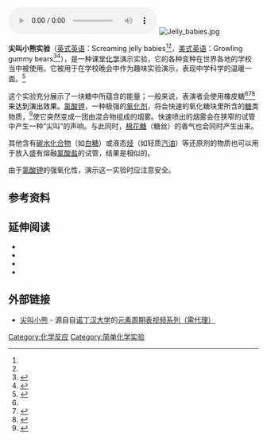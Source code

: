 [[File:Screaming_gummy_bear_(chlorate)_abridged.ogg|thumb]]
[[File:Jelly_babies.jpg|thumb]]

'''尖叫小熊实验'''（[[英式英语|英式英语]]：Screaming jelly babies<ref name=BBC-2008 /><ref name=URN />，[[美式英语|美式英语]]：Growling gummy bears<ref name=BCSTA>{{cite web|title=Growling Gummy Bear|url=http://wikieducator.org/images/b/b2/Chem_11_Demos.pdf|work=CHEMISTRY 11 DEMONSTRATIONS|publisher=British Columbia Science Teachers' Association|accessdate=22 March 2014|deadurl=yes|archiveurl=https://web.archive.org/web/20110722080118/http://wikieducator.org/images/b/b2/Chem_11_Demos.pdf|archivedate=2011年7月22日}}</ref><ref name=BYU>{{cite web|title=Growling Gummy Bears|url=https://secure.chem.byu.edu/lectureprep/node/491|work=BYU Lecture Prep|publisher=Brigham Young University|accessdate=22 March 2014|archive-date=2014-10-19|archive-url=https://web.archive.org/web/20141019013117/https://secure.chem.byu.edu/lectureprep/node/491|dead-url=no}}</ref>），是一种课堂[[化学|化学]]演示实验，它的各种变种在世界各地的学校当中被使用。它被用于在学校晚会中作为趣味实验演示，表现中学科学的温暖一面。<ref name=BBC-2008>{{cite news|title=YouTube videos to ignite science|url=http://news.bbc.co.uk/1/hi/education/7758392.stm|accessdate=14 May 2013|newspaper=BBC news|date=1 December 2008}}</ref>

这个实验充分展示了一块糖中所蕴含的能量；一般来说，表演者会使用橡皮糖<ref name=URN /><ref name=LCU>{{Cite web |url=http://www.lcu.edu/about-lcu/professors-with-answers/can-a-gummy-bear-scream.html |title=Lubbock Christian University: Can a Gummy Bear Scream? |accessdate=2014-10-14 |archive-date=2014-10-20 |archive-url=https://web.archive.org/web/20141020230546/http://www.lcu.edu/about-lcu/professors-with-answers/can-a-gummy-bear-scream.html |dead-url=no }}</ref><ref name=UMass>{{cite web|title=5.5 Oxidation of Sugar or Gummi Bear with Potassium Chlorate|url=http://lecturedemos.chem.umass.edu/chemReactions5_5.html|work=Chemical Reactions II: Oxidation/Reduction|publisher=University of Massachusetts Lecture Demonstrations|accessdate=22 March 2014|archive-date=2014-10-28|archive-url=https://web.archive.org/web/20141028070549/http://lecturedemos.chem.umass.edu/chemReactions5_5.html|dead-url=no}}</ref><font color="#000000">来达到演出效果。</font>[[氯酸钾|氯酸钾]]，一种极强的[[氧化剂|氧化剂]]，将会快速的氧化糖块里所含的[[糖|糖]]类物质，<ref name=URN>{{cite web |author= |url=http://www.urn1350.net/video/screaming-jelly-baby-experiment-student-science |title=Screaming Jelly Baby Experiment - Student Science |publisher=University Radio Nottingham |date=2012-01-16 |accessdate=May 13, 2013 |archive-url=https://web.archive.org/web/20130527145610/http://www.urn1350.net/video/screaming-jelly-baby-experiment-student-science |archive-date=2013-05-27 |dead-url=yes }}</ref>使它突然变成一团由混合物组成的烟雾。快速喷出的烟雾会在狭窄的试管中产生一种“尖叫”的声响。与此同时，[[棉花糖|棉花糖]]（糖丝）的香气也会同时产生出来。

其他含有[[碳水化合物|碳水化合物]]（如[[白糖|白糖]]）或液态[[烃|烃]]（如轻质[[汽油|汽油]]）等还原剂的物质也可以用于放入盛有熔融[[氯酸盐|氯酸盐]]的试管，结果是相似的。

由于[[氯酸钾|氯酸钾]]的强氧化性，演示这一实验时应注意安全。

==参考资料==
{{reflist}}

==延伸阅读==
{{Refbegin}}
*{{cite book|last=Isherwood|first=Richard Myers & Bob|title=World changing ideas|url=https://archive.org/details/worldchangingide0000myer|year=2006|publisher=Saatchi & Saatchi|location=New York, NY|isbn=9780955304606|page=[https://archive.org/details/worldchangingide0000myer/page/128 128]}}
*{{cite newspaper |first=Jade |last=Martin |title=Teachers sweeten up chemistry |date=November 2, 2011 |newspaper=The Daily Advertiser |url=http://www.dailyadvertiser.com.au/story/744550/teachers-sweeten-up-chemistry/ |accessdate=May 13, 2013 |archive-date=2014-10-18 |archive-url=https://web.archive.org/web/20141018120056/http://www.dailyadvertiser.com.au/story/744550/teachers-sweeten-up-chemistry/ |dead-url=no }}
*{{cite book|last=Maxwell|first=George|title=Chemistry Demonstrations For High-School Teachers|year=2008|publisher=Lulu.com|isbn=9780955684302|pages=19–20}}
*{{Cite report |author= |authorlink= |coauthors= |date= |title=The howling/screaming jelly baby |url=http://www.rsc.org/learn-chemistry/content/filerepository/CMP/00/000/828/cfns%20experiment%2069%20-%20the%20howling-screaming%20jelly%20baby.pdf?v=1368575712210 |publisher=CLEAPSS |page= |docket=Supplementary Risk Assessment 01 |accessdate=May 14, 2013 |quote= |archive-url=https://web.archive.org/web/20140222202331/http://www.rsc.org/learn-chemistry/content/filerepository/CMP/00/000/828/cfns%20experiment%2069%20-%20the%20howling-screaming%20jelly%20baby.pdf?v=1368575712210 |archive-date=2014-02-22 |dead-url=yes }}
{{Refend}}

==外部链接==
* [http://www.youtube.com/watch?v=mIr4dLGwaVs 尖叫小熊] {{Wayback|url=http://www.youtube.com/watch?v=mIr4dLGwaVs |date=20140720121320 }} - 源自自[[诺丁汉大学|诺丁汉大学]]的[http://www.youtube.com/user/periodicvideos 元素周期表视频系列（需代理）] {{Wayback|url=http://www.youtube.com/user/periodicvideos |date=20141014110522 }}

[[Category:化学反应|Category:化学反应]]
[[Category:简单化学实验|Category:简单化学实验]]